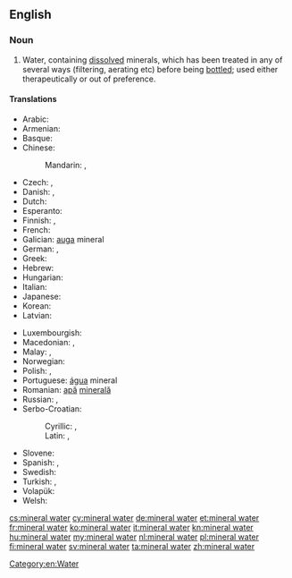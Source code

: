 ==English==
{{wikipedia}}

===Noun===
{{en-noun|sg=[[mineral]] [[water]]|-|s}}

# Water, containing [[dissolved]] minerals, which has been treated in any of several ways (filtering, aerating etc) before being [[bottle]]d; used either therapeutically or out of preference.

====Translations====
{{trans-top|water containing dissolved minerals}}
* Arabic: {{t-|ar|ماء معدني|m|tr=maa' ma3diniy}}
* Armenian: {{t-|hy|հանքային ջուր|tr=hank'ayin ǰur|sc=Armn}}
* Basque: {{t-|eu|ur mineral}}
* Chinese:
*: Mandarin: {{t-|cmn|礦泉水|sc=Hani}}, {{t-|cmn|矿泉水|tr=kuàngquán shuǐ|sc=Hani}}
* Czech: {{t+|cs|minerálka|f}}, {{t-|cs|minerální voda|f}}
* Danish: {{t-|da|danskvand|n|c}},  {{t-|da|mineralvand|n|c}}
* Dutch: {{t+|nl|mineraalwater|n}}
* Esperanto: {{t-|eo|mineralakvo}}
* Finnish: {{t+|fi|lähdevesi}}, {{t+|fi|vesi}}
* French: {{t+|fr|eau minérale|f}}
* Galician: [[auga]] mineral {{f}}
* German: {{t+|de|Mineralwasser|n}}, {{t+|de|Wasser|n}}
* Greek: {{t-|el|μεταλλικό νερό|n|tr=metallikó neró|sc=Grek}}
* Hebrew: {{t-|he|מים מינרלים|m|p|tr=máyim minerálim|sc=Hebr}}
* Hungarian: {{t+|hu|ásványvíz}}
* Italian: {{t-|it|acqua minerale|f}}
* Japanese: {{t-|ja|ミネラルウォーター|tr=mineraruwōtā}}
* Korean: {{t+|ko|광천수|tr=gwang-cheon-su|sc=Kore}}
* Latvian: {{t-|lv|mineralūdens}}
{{trans-mid}}
* Luxembourgish: {{t-|lb|Mineralwaasser}}
* Macedonian: {{t-|mk|кисела вода|f|tr=kísela voda|sc=Cyrl}}, {{t-|mk|минерална вода|f|tr=minerálna vóda|sc=Cyrl}}
* Malay: {{t-|ms|air mineral}}, {{t-|ms|air semulajadi}}
* Norwegian: {{t-|no|mineralvann|n}}
* Polish: {{t-|pl|woda mineralna|f}}, {{t+|pl|woda|f}}
* Portuguese: [[água]] mineral {{f}}
* Romanian: [[apă]] [[mineral|minerală]] {{f}}
* Russian: {{t+|ru|минеральная вода|f|tr=minerál’naja vodá|sc=Cyrl}}, {{qualifier|colloquial}} {{t+|ru|минералка|f|tr=minerálka|sc=Cyrl}}
* Serbo-Croatian:
*: Cyrillic: {{t|sh|кисела вода|f}}, {{t|sh|минерална вода|f}}
*: Latin: {{t|sh|kisela voda|f}}, {{t|sh|mineralna voda|f}}
* Slovene: {{t+|sl|mineralna voda|f}}
* Spanish: {{t-|es|agua mineral|f}}, {{t-|es|agua mineralizada|f}}
* Swedish: {{t+|sv|mineralvatten|n}}
* Turkish: {{t-|tr|maden suyu}}, {{t+|tr|soda}}
* Volapük: {{t-|vo|minavat}}
* Welsh: {{t+|cy|dŵr mineral|m}}
{{trans-bottom}}

[[Category:en:Water]]

[[cs:mineral water]]
[[cy:mineral water]]
[[de:mineral water]]
[[et:mineral water]]
[[fr:mineral water]]
[[ko:mineral water]]
[[it:mineral water]]
[[kn:mineral water]]
[[hu:mineral water]]
[[my:mineral water]]
[[nl:mineral water]]
[[pl:mineral water]]
[[fi:mineral water]]
[[sv:mineral water]]
[[ta:mineral water]]
[[zh:mineral water]]